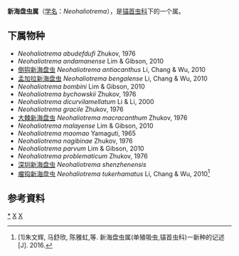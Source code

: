 {{Automatic Taxobox
| taxon = Neohaliotrema
| authority = Yamaguti, 1965
}}

'''新海盘虫属'''（[[学名|学名]]：''Neohaliotrema''），是[[锚首虫科|锚首虫科]]下的一个属。

==下属物种==
* ''Neohaliotrema abudefdufi'' Zhukov, 1976
* ''Neohaliotrema andamanense'' Lim & Gibson, 2010
* [[倒钩新海盘虫|倒钩新海盘虫]] ''Neohaliotrema antiacanthus'' Li, Chang & Wu, 2010
* [[孟加拉新海盘虫|孟加拉新海盘虫]] ''Neohaliotrema bengalense'' Li, Chang & Wu, 2010
* ''Neohaliotrema bombini'' Lim & Gibson, 2010
* ''Neohaliotrema bychowskii'' Zhukov, 1976
* ''Neohaliotrema dicurvilamellatum'' Li & Li, 2000
* ''Neohaliotrema gracile'' Zhukov, 1976
* [[大棘新海盘虫|大棘新海盘虫]] ''Neohaliotrema macracanthum'' Zhukov, 1976
* ''Neohaliotrema malayense'' Lim & Gibson, 2010
* ''Neohaliotrema maomao'' Yamaguti, 1965
* ''Neohaliotrema nagibinae'' Zhukov, 1976
* ''Neohaliotrema parvum'' Lim & Gibson, 2010
* ''Neohaliotrema problematicum'' Zhukov, 1976
* [[深圳新海盘虫|深圳新海盘虫]] ''Neohaliotrema shenzhenensis''
* [[瘤钩新海盘虫|瘤钩新海盘虫]] ''Neohaliotrema tukerhamatus'' Li, Chang & Wu, 2010<ref>[1]朱文辉, 马舒欣, 陈雅虹,等. 新海盘虫属(单殖吸虫,锚首虫科)一新种的记述[J].  2016.</ref>

==参考資料==
{{reflist}}

{{taxonbar}}
[[Category:_新海盘虫属|*]]
[[Category:_锚首虫科|X]]
[[Category:_1965年描述的分类群|X]]